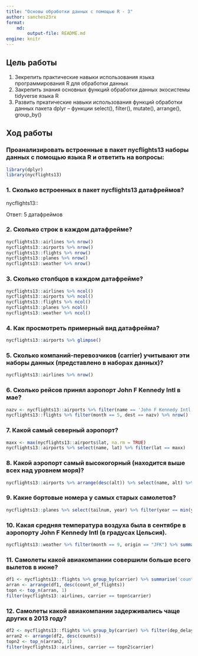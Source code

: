 ```yaml
---
title: "Основы обработки данных с помощью R - 3"
author: sanches23rx
format: 
    md:
        output-file: README.md
engine: knitr
---
```


## Цель работы

1. Зекрепить практические навыки использования языка программирования R для обработки данных
2. Закрепить знания основных функций обработки данных экосистемы tidyverse языка R
3. Развить пркатические навыки использования функций обработки данных пакета dplyr – функции select(), filter(), mutate(), arrange(), group_by()

## Ход работы

### Проанализировать встроенные в пакет nycflights13 наборы данных с помощью языка R и ответить на вопросы:

```r
library(dplyr)
library(nycflights13)
```

### 1. Сколько встроенных в пакет nycflights13 датафреймов?

nycflights13::

Ответ: 5 датафреймов

### 2. Сколько строк в каждом датафрейме?

```r
nycflights13::airlines %>% nrow()
nycflights13::airports %>% nrow()
nycflights13::flights %>% nrow()
nycflights13::planes %>% nrow()
nycflights13::weather %>% nrow()
```

### 3. Сколько столбцов в каждом датафрейме?

```r
nycflights13::airlines %>% ncol()
nycflights13::airports %>% ncol()
nycflights13::flights %>% ncol()
nycflights13::planes %>% ncol()
nycflights13::weather %>% ncol()
```

### 4. Как просмотреть примерный вид датафрейма?

```r
nycflights13::airports %>% glimpse()
```

### 5. Сколько компаний-перевозчиков (carrier) учитывают эти наборы данных (представлено в наборах данных)?

```r
nycflights13::airlines %>% nrow()
```

### 6. Сколько рейсов принял аэропорт John F Kennedy Intl в мае?

```r
nazv <- nycflights13::airports %>% filter(name == 'John F Kennedy Intl') %>% select(faa)
nycflights13::flights %>% filter(month == 5, dest == nazv) %>% nrow()
```

### 7. Какой самый северный аэропорт?

```r
maxx <- max(nycflights13::airports$lat, na.rm = TRUE)
nycflights13::airports %>% select(name, lat) %>% filter(lat == maxx)
```

### 8. Какой аэропорт самый высокогорный (находится выше всех над уровнем моря)?

```r
nycflights13::airports %>% arrange(desc(alt)) %>% select(name, alt) %>% top_n(1)
```

### 9. Какие бортовые номера у самых старых самолетов?

```r
nycflights13::planes %>% select(tailnum, year) %>% filter(year == min(year, na.rm = TRUE))
```

### 10. Какая средняя температура воздуха была в сентябре в аэропорту John F Kennedy Intl (в градусах Цельсия).

```r
nycflights13::weather %>% filter(month == 9, origin == "JFK") %>% summarise('temperature' = ((temp_mean = mean(temp, 0, na.rm = TRUE))-32)*5/9)
```

### 11. Самолеты какой авиакомпании совершили больше всего вылетов в июне?

```r
df1 <- nycflights13::flights %>% group_by(carrier) %>% summarise('count_of_flights' = n())
arran <- arrange(df1, desc(count_of_flights))
topn <- top_n(arran, 1)
filter(nycflights13::airlines, carrier == topn$carrier)
```

### 12. Самолеты какой авиакомпании задерживались чаще других в 2013 году?

```r
df2 <- nycflights13::flights %>% group_by(carrier) %>% filter(dep_delay > 0, arr_delay > 0) %>% summarise('counts' = n())
arran2 <- arrange(df2, desc(counts))
topn2 <- top_n(arran2, 1)
filter(nycflights13::airlines, carrier == topn2$carrier)
```
